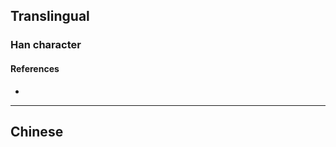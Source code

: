 {{character info/new}}
{{also|檟}}
==Translingual==

===Han character===
{{Han char|rn=75|rad=木|as=10|sn=14|four=|canj=DMWO|ids=⿰木贾}}

====References====
* {{Han ref|kx=0546.251|hdz=21262.090|uh=69DA|ud=27098}}

----

==Chinese==
{{zh-see|檟}}